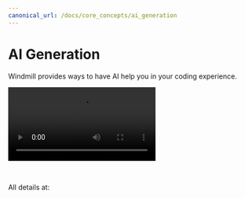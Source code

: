 ```yaml
---
canonical_url: /docs/core_concepts/ai_generation
---
```



# AI Generation

Windmill provides ways to have AI help you in your coding experience.

<video
    className="border-2 rounded-xl object-cover w-full h-full dark:border-gray-800"
    controls
    src="/videos/ai_generation.mp4"
/>

<br/>

All details at:

<div class="grid grid-cols-2 gap-6 mb-4">
	<DocCard
    	title="AI Generation"
    	description="Have AI complete code on Windmill."
    	href="/docs/core_concepts/ai_generation"
    />
</div>